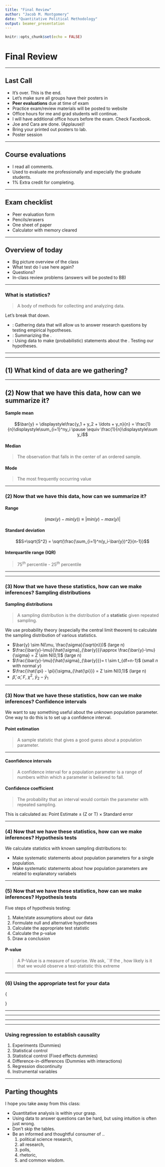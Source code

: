 ```yaml
---
title: "Final Review"
author: "Jacob M. Montgomery"
date: "Quantitative Political Methodology"
output: beamer_presentation
---
```


```r
knitr::opts_chunk$set(echo = FALSE)
```





# Final Review


-----

## Last Call

- It's over.  This is the end.  \pause
- Let's make sure all groups have their posters in \pause
- **Peer evaluations** due at time of exam \pause
- Practice exam/review materials will be posted to website \pause
- Office hours for me and grad students will continue. \pause
- I will have additional office hours before the exam.  Check Facebook.\pause
- Joe and Cara are done. (Applause)! \pause
- Bring your printed out posters to lab. \pause
- Poster session

----

## Course evaluations


- I read all comments. \pause
- Used to evaluate me professionally and especially the graduate students. \pause
- 1\% Extra credit for completing.


----

## Exam checklist

- Peer evaluation form
- Pencils/erasers
- One sheet of paper
- Calculator with memory cleared



----

## Overview of today

- Big picture overview of the class
- What test do I use here again?
- Questions?
- In-class review problems (answers will be posted to BB)


---


### What is statistics?


> A body of methods for collecting and analyzing data.


\pause

Let's break that down.

- \textbf{Research design}: Gathering data that will allow us to answer research questions by testing empirical hypotheses.
- \textbf{Description}: Summarizing the \emph{data}. 
- \textbf{Inference}: Using data to make (probabilistic) statements about the \emph{real world}. Testing our hypotheses.


----


\begin{center}
\includegraphics[width=3in]{./LectureGraphics/population}
\end{center}


----

## (1) What kind of data are we gathering?

\footnotesize
\begin{center}
\begin{tabular}{l c c c  c c}
\hline
& \multicolumn{2}{c}{\bf Quantitative } & & \multicolumn{2}{c}{\bf Qualitative (categorical) }\\

& \textit{Continuous} & \textit{Discrete} & & \textit{Continuous} & \textit{Discrete} \\
\hline
\\
Interval & \pause ex.,  Income & \pause ex, Family size & & NA & NA \\
\\
Ordinal & NA & \pause ex., Love stats. & & NA & NA \\
\\
Nominal & NA & NA & & NA & \pause ex., Eye color\\
\hline

\end{tabular}
\end{center}

----

## (2) Now that we have this data, how can we summarize it?

#### Sample mean
$$\bar{y} = \displaystyle\frac{y_1 + y_2 + \ldots + y_n}{n} = \frac{1}{n}\displaystyle\sum_{i=1}^ny_i \pause \equiv \frac{1}{n}\displaystyle\sum y_i$$

#### Median
> The observation that falls in the center of an ordered sample.

#### Mode 
> The most frequently occurring value


----


### (2) Now that we have this data, how can we summarize it? 


#### Range
$$\left(max(y) - min(y)\right) \equiv |min(y) - max(y)|$$

#### Standard deviation
 $$S=\sqrt{S^2} =  \sqrt{\frac{\sum_{i=1}^n(y_i-\bar{y})^2}{n-1}}$$

#### Interquartile range (IQR)
> $75^{th}$ percentile - $25^{th}$ percentile



----

\includegraphics[width=3.8in]{./LectureGraphics/ProbStats}


----


### (3) Now that we have these statistics, how can we make inferences? Sampling distributions

#### Sampling distributions
> A sampling distribution is the distribution of a **statistic** given repeated sampling.


\pause

We use probability theory (especially the central limit theorem) to
calculate the sampling distribution of various statistics.


- $\bar{y} \sim N(\mu, \frac{\sigma}{\sqrt{n}})$ (large n) \pause
- $\frac{\bar{y}-\mu}{\hat{\sigma}_{\bar{y}}}\approx \frac{\bar{y}-\mu}{\sigma} = Z \sim N(0,1)$ (large n) \pause
- $\frac{\bar{y}-\mu}{\hat{\sigma}_{\bar{y}}}= t \sim t_{df=n-1}$ (small $n$ with normal $y$) \pause
- $\frac{\hat{\pi} - \pi}{\sigma_{\hat{\pi}}} = Z \sim N(0,1)$ (large n) \pause
- $\hat{\beta}$, $\hat{\alpha}$, $F$, $\chi^2$, $\bar{y}_2 - \bar{y}_1$


----


### (3) Now that we have these statistics, how can we make inferences? Confidence intervals

We want to say something useful about the unknown population parameter.  One way to do this is to set up a confidence interval.  

#### Point estimation
> A sample statistic that gives a good guess about a population parameter.

\pause

----

#### Caonfidence intervals
> A confidence interval for a population parameter is a range of numbers
within which a parameter is believed to fall.

\pause

#### Confidence coefficient

> The probability that an interval would contain the parameter with
repeated sampling.

This is calculated as: Point Estimate $\pm$ (Z or T) $\times$ Standard error


----

### (4) Now that we have these statistics, how can we make inferences? Hypothesis tests

We calculate statistics with known sampling distributions to:

- Make systematic statements about population parameters for a single population.
- Make systematic statements about how population parameters are related to explanatory variabels


----

### (5) Now that we have these statistics, how can we make inferences? Hypothesis tests

Five steps of hypothesis testing:

1. Make/state assumptions about our data
2. Formulate null and alternative hypotheses
3. Calculate the appropriate test statistic
4. Calculate the p-value
5. Draw a conclusion


#### P-value
> A P-Value is a measure of surprise.  \pause We ask, ``If the \textit{null hypothesis is true},
how likely is it that we would observe a test-statistic this extreme
\textbf{or more?''}


----

### (6) Using the appropriate test for your data


\tiny {\begin{tabular}{ c|c|c|c|c } \hline
 \textbf{Resp. Variable} & \textbf{Explanatory Variables} & \textbf{Measure} & \textbf{Statistical Test(s)} & \textbf{Sample Size} \\ [0.2in]\hline \hline
Interval & None (population estimate) & Mean & One-sample z-test (1) & large \\  [0.1in] \pause
 &  &  & One-sample t-test (2)  & small \\  [0.1in] \pause
 Categorical & None (population estimate) & Proportion & One sample z-test (3) & large \\ [0.1in]  \pause
 Interval & Categorical (2 Groups) & Mean & Two-sample z-test (4) & large \\  [0.1in] \pause
&  &  & Two-sample t-test (5) & small \\  [0.2in] \pause
% Categorical & Categorical (2 Groups) & Proportion & Two-sample z-test* (6) & large* \\  [0.1in] \pause
 Categorical & Categorical (2+ Groups) & Proportion &$\chi^2$  (Contingency Tables) (6) & large* \\  [0.1in] \pause
 Interval & Categorical (2+ Groups) & Mean & Regression (F-test)  (7) & large \\  [0.1in] \pause
 Interval & Interval & Continuous & Regression (8, 9) & \\  [0.1in] \pause
%Categorical & Interval & Continuous (probability) & Logistic regression (11)
\end{tabular}}


----


\begin{tabular}{ ccc} \hline
\textbf{Test number} &  \textbf{Test statistic} & \textbf{How is that distributed?} \\
\hline
\hline
\\
1 & $\displaystyle \frac{\bar{y} - \mu_0}{S/\sqrt{n}}$& Standard normal (Z) \\ \pause
\\
2 &$\displaystyle \frac{\bar{y} - \mu_0}{S/\sqrt{n}}$ & t-dist., $df=n-1$\\ \pause
\\
3&  $\displaystyle\frac{\hat{\pi} - \pi_0}{\sqrt{\frac{\pi_0(1-\pi_0)}{n}}}$&  Standard normal (Z) \\ 
\\
\end{tabular}


----

\footnotesize

\begin{tabular}{ccc} \hline
\textbf{Test number} &  \textbf{Test statistic} & \textbf{How is that distributed?} \\
\hline
\hline
4 & $\displaystyle\frac{(\bar{y_2} - \bar{y_1})-0}{\sqrt{\frac{S_2^2}{n_2} + \frac{S_1^2}{n_1}}}$& Standard normal (Z) \\ \pause
\\
5 &$\displaystyle\frac{(\bar{y_2} - \bar{y_1})-0}{\hat{\sigma}\sqrt{\frac{1}{n_1} + \frac{1}{n_2}}}$ & t-dist, $df=n-2$ \\ 
\\
 & $\displaystyle\hat{\sigma} = \sqrt{\frac{(n_1-1)S_1^2 + (n_2-1)S_2^2}{n_1+n_2-2}}$ & \\ \pause
\\
% 6 & $\displaystyle\frac{(\hat{\pi}_2 -\hat{\pi}_1)-0}{\sqrt{\hat{\pi}_{pooled}(1-\hat{\pi}_{pooled})(\frac{1}{n_1} + \frac{1}{n_2})}} $& Standard normal (Z)   \\ \pause
% \\
6 &$\displaystyle\chi^2 = \sum\frac{(f_0-f_e)^2}{fe}$ & $\chi^2$, $df= (rows-1)(cols-1)$\\ \pause
\\
7 &F-statistic & $F$, $df_1=k, df_2=n-(k+1)$\\
\end{tabular}

----


\footnotesize

\begin{tabular}{ccc} \hline
\textbf{Test number} &  \textbf{Test statistic} & \textbf{How is that distributed?} \\
\hline
\hline
8 (bivariate) & $\displaystyle\frac{\hat{\beta}}{\hat{\sigma}/\sqrt{(X_i-\bar{X})^2}} $& $t-dist$, $df=n-2$\\
&$\hat{\beta}= \frac{\sum_{i=1}^n\Big((X_i - \bar{X})(Y_i -
  \bar{Y})\Big)}{\sum_{i=1}^n(X_i - \bar{X})^2}$ \\
\\
&$\hat{\sigma} = \sqrt{\frac{SSE}{n-2}} = \sqrt{\frac{\sum (Y_i - \hat{Y_i})^2}{n-2}}$\\ \pause
\\
& $\hat{\alpha} = \displaystyle\frac{\bar{Y} - \hat{\beta}\bar{X}}{\hat{\sigma}_{\hat{\alpha}}}$& $t-dist$, $df=n-2$\\ \pause
\\
9 (multivariate) & $\displaystyle\frac{\hat{\beta}}{\hat{\sigma}_{\hat{\beta}}}$& $t-dist$,$df=n-(k+1)$ \\
\\
& $\displaystyle\frac{\hat{\alpha}}{\hat{\sigma}_{\hat{\alpha}}}$& $t-dist$, $df=n-(k+1)$\\ 
\\
% 11& $\displaystyle\frac{\hat{\beta}}{\hat{\sigma}_{\hat{\beta}}}$, $\displaystyle\frac{\hat{\alpha}}{\hat{\sigma}_{\hat{\alpha}}}$& Standard normal (Z)\\
% \\
% & $\displaystyle\frac{\hat{\alpha}}{\hat{\sigma}_{\hat{\alpha}}}$& Standard normal (Z)\\
\end{tabular}


----

### Using regression to establish causality

1. Experiments (Dummies)
2. Statistical control
3. Statistical control (Fixed effects dummies)
4. Difference-in-differences (Dummies with interactions)
5. Regression discontinuity
6. Instrumental variables


----

## Parting thoughts

I hope you take away from this class:

- Quantitative analysis is within your grasp. \pause
- Using data to answer questions can be hard, but using intuition is often just wrong. \pause
- Don't skip the tables. \pause
- Be an informed and thoughtful consumer of ..
    1. political science research, \pause
    2. all research, \pause
    3. polls,
    4. rhetoric, 
    5. and common wisdom.
